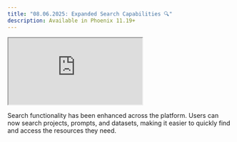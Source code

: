 ```yaml
---
title: "08.06.2025: Expanded Search Capabilities 🔍"
description: Available in Phoenix 11.19+
---
```



<Frame>
<iframe src="https://cdn.iframe.ly/flavAd2Y" className="aspect-video" allowfullscreen="" allow="encrypted-media *;"></iframe>
</Frame>

Search functionality has been enhanced across the platform. Users can now search projects, prompts, and datasets, making it easier to quickly find and access the resources they need.
